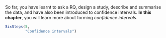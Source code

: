 ::: {.objectivesBox .objectives data-latex="{iconmonstr-target-4-240.png}"}
So far, you have learnt to ask a RQ, design a study, describe and summarise the data, and have also been introduced to confidence intervals.
**In this chapter**, you will learn more about forming *confidence intervals*.
:::



```r
SixSteps(5, 
         "Confidence intervals")
```